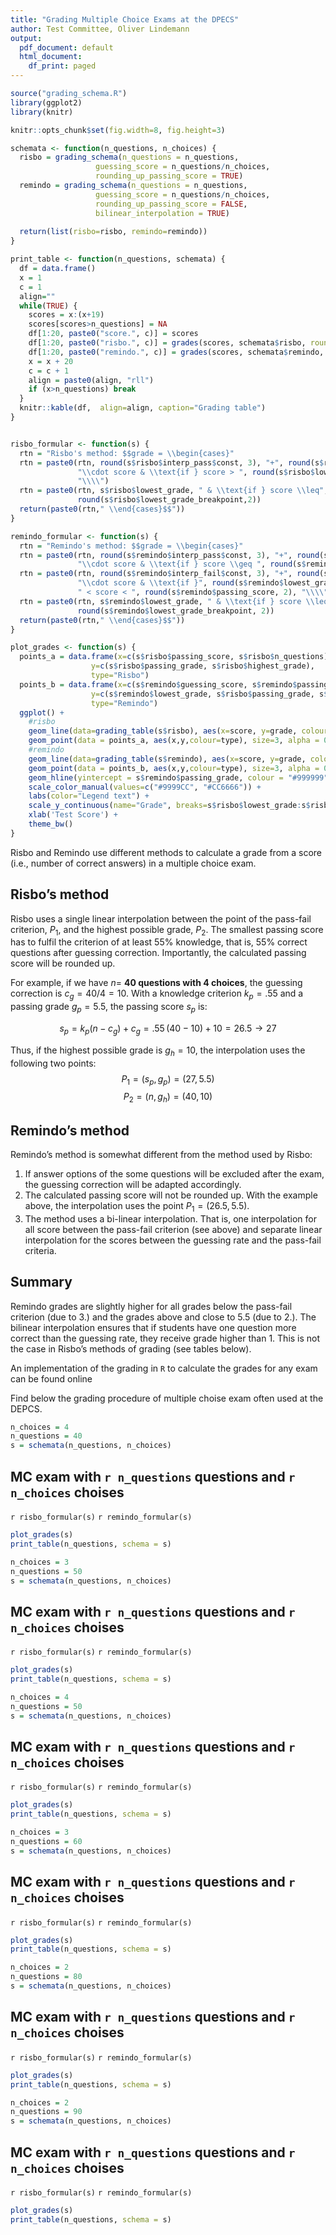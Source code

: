 ```yaml
---
title: "Grading Multiple Choice Exams at the DPECS"
author: Test Committee, Oliver Lindemann
output:
  pdf_document: default
  html_document:
    df_print: paged
---
```


```r
source("grading_schema.R")
library(ggplot2)
library(knitr)

knitr::opts_chunk$set(fig.width=8, fig.height=3) 

schemata <- function(n_questions, n_choices) {
  risbo = grading_schema(n_questions = n_questions, 
                   guessing_score = n_questions/n_choices, 
                   rounding_up_passing_score = TRUE)
  remindo = grading_schema(n_questions = n_questions, 
                   guessing_score = n_questions/n_choices, 
                   rounding_up_passing_score = FALSE,
                   bilinear_interpolation = TRUE)    
  
  return(list(risbo=risbo, remindo=remindo))
}

print_table <- function(n_questions, schemata) {
  df = data.frame()
  x = 1
  c = 1
  align=""
  while(TRUE) {
    scores = x:(x+19)
    scores[scores>n_questions] = NA
    df[1:20, paste0("score.", c)] = scores
    df[1:20, paste0("risbo.", c)] = grades(scores, schemata$risbo, rounding_digits = 1)
    df[1:20, paste0("remindo.", c)] = grades(scores, schemata$remindo, rounding_digits = 1)
    x = x + 20
    c = c + 1
    align = paste0(align, "rll")
    if (x>n_questions) break
  }
  knitr::kable(df,  align=align, caption="Grading table")
}


risbo_formular <- function(s) {
  rtn = "Risbo's method: $$grade = \\begin{cases}"
  rtn = paste0(rtn, round(s$risbo$interp_pass$const, 3), "+", round(s$risbo$interp_pass$b, 3), 
               "\\cdot score & \\text{if } score > ", round(s$risbo$lowest_grade_breakpoint),
               "\\\\")
  rtn = paste0(rtn, s$risbo$lowest_grade, " & \\text{if } score \\leq",
               round(s$risbo$lowest_grade_breakpoint,2))
  return(paste0(rtn," \\end{cases}$$"))
}

remindo_formular <- function(s) {
  rtn = "Remindo's method: $$grade = \\begin{cases}"
  rtn = paste0(rtn, round(s$remindo$interp_pass$const, 3), "+", round(s$remindo$interp_pass$b, 3),
               "\\cdot score & \\text{if } score \\geq ", round(s$remindo$passing_score, 2), "\\\\")
  rtn = paste0(rtn, round(s$remindo$interp_fail$const, 3), "+", round(s$remindo$interp_fail$b, 3),
               "\\cdot score & \\text{if }", round(s$remindo$lowest_grade_breakpoint, 2),
               " < score < ", round(s$remindo$passing_score, 2), "\\\\")
  rtn = paste0(rtn, s$remindo$lowest_grade, " & \\text{if } score \\leq ",
               round(s$remindo$lowest_grade_breakpoint, 2))
  return(paste0(rtn," \\end{cases}$$"))
}

plot_grades <- function(s) {
  points_a = data.frame(x=c(s$risbo$passing_score, s$risbo$n_questions),
                  y=c(s$risbo$passing_grade, s$risbo$highest_grade),
                  type="Risbo")
  points_b = data.frame(x=c(s$remindo$guessing_score, s$remindo$passing_score, s$risbo$n_questions),
                  y=c(s$remindo$lowest_grade, s$risbo$passing_grade, s$risbo$highest_grade),
                  type="Remindo")
  ggplot() +
    #risbo
    geom_line(data=grading_table(s$risbo), aes(x=score, y=grade, colour="Risbo")) +
    geom_point(data = points_a, aes(x,y,colour=type), size=3, alpha = 0.75) +
    #remindo
    geom_line(data=grading_table(s$remindo), aes(x=score, y=grade, colour="Remindo")) +
    geom_point(data = points_b, aes(x,y,colour=type), size=3, alpha = 0.75) +
    geom_hline(yintercept = s$remindo$passing_grade, colour = "#999999") +
    scale_color_manual(values=c("#9999CC", "#CC6666")) +
    labs(color="Legend text") +
    scale_y_continuous(name="Grade", breaks=s$risbo$lowest_grade:s$risbo$highest_grade) +
    xlab('Test Score') +
    theme_bw()
}
```


Risbo and Remindo use different methods to calculate a grade from a score (i.e., number of correct answers) in a multiple choice exam. 

## Risbo's method

Risbo uses a single linear interpolation between the point of the pass-fail criterion, $P_1$, and the highest possible grade, $P_2$. The smallest passing score has to fulfil the criterion of at least 55% knowledge, that is, 55% correct questions after guessing correction. Importantly, the calculated passing score will be rounded up. 

For example, if we have $n=$ **40 questions with 4 choices**, the guessing correction is $c_g=40/4=10$. With a knowledge criterion $k_p=.55$ and a passing grade $g_{p}=5.5$, the passing score $s_p$ is:

$$s_p = k_p ( n - c_g) + c_g = .55\, (40 -10) + 10 = 26.5 \rightarrow 27$$ 

Thus, if the highest possible grade is $g_{h}=10$, the interpolation uses the following two points: $$P_1 = (s_p, g_p)=(27,5.5)$$ $$P_2 =(n, g_h)=(40,10) $$


## Remindo's method

Remindo's method\footnote{Please note that I have only access to the grades of few Remindo exams and I don't know whether this applies to all Remindo exams.} is somewhat different from the method used by Risbo: 

1. If answer options of the some questions will be excluded after the exam, the guessing correction will be adapted accordingly.
2. The calculated passing score will not be rounded up. With the example above, the interpolation uses the point $P_1 =(26.5,5.5)$.
3. The method uses a bi-linear interpolation. That is, one interpolation for all score between the pass-fail criterion (see above) and separate linear interpolation for the scores between the guessing rate and the pass-fail criteria. 

## Summary

Remindo grades are slightly higher for all grades below the pass-fail criterion (due to 3.) and the grades above and close to 5.5 (due to 2.). The bilinear interpolation ensures that if students have one question more correct than the guessing rate, they receive grade higher than 1. This is not the case in Risbo's methods of grading (see tables below).

An implementation of the grading in `R` to calculate the grades for any exam can be found online \url{https://github.com/lindemann09/eur_test_committee/tree/master/grading} 

Find below the grading procedure of multiple choise exam often used at the DEPCS.

\newpage

```r
n_choices = 4
n_questions = 40
s = schemata(n_questions, n_choices)
```
## MC exam with `r n_questions` questions and `r n_choices` choises
`r risbo_formular(s)`
`r remindo_formular(s)`
```r
plot_grades(s)
print_table(n_questions, schema = s)
```

\newpage
```r
n_choices = 3
n_questions = 50
s = schemata(n_questions, n_choices)
```
## MC exam with `r n_questions` questions and `r n_choices` choises
`r risbo_formular(s)`
`r remindo_formular(s)`
```r
plot_grades(s)
print_table(n_questions, schema = s)
```



\newpage
```r
n_choices = 4
n_questions = 50
s = schemata(n_questions, n_choices)
```
## MC exam with `r n_questions` questions and `r n_choices` choises
`r risbo_formular(s)`
`r remindo_formular(s)`
```r
plot_grades(s)
print_table(n_questions, schema = s)
```

\newpage
```r
n_choices = 3
n_questions = 60
s = schemata(n_questions, n_choices)
```
## MC exam with `r n_questions` questions and `r n_choices` choises
`r risbo_formular(s)`
`r remindo_formular(s)`
```r
plot_grades(s)
print_table(n_questions, schema = s)
```




\newpage
```r
n_choices = 2
n_questions = 80
s = schemata(n_questions, n_choices)
```
## MC exam with `r n_questions` questions and `r n_choices` choises
`r risbo_formular(s)`
`r remindo_formular(s)`
```r
plot_grades(s)
print_table(n_questions, schema = s)
```



\newpage
```r
n_choices = 2
n_questions = 90
s = schemata(n_questions, n_choices)
```
## MC exam with `r n_questions` questions and `r n_choices` choises
`r risbo_formular(s)`
`r remindo_formular(s)`
```r
plot_grades(s)
print_table(n_questions, schema = s)
```


